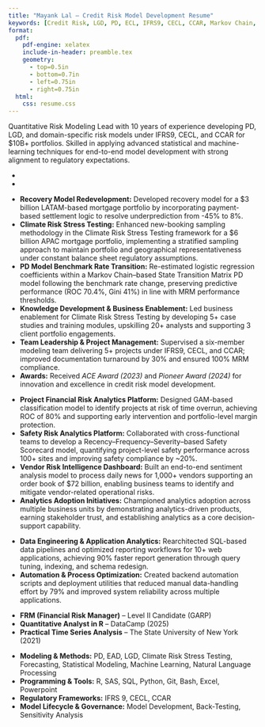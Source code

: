 ```yaml
---
title: "Mayank Lal – Credit Risk Model Development Resume"
keywords: [Credit Risk, LGD, PD, ECL, IFRS9, CECL, CCAR, Markov Chain, State Transition Matrix, Logistic Regression, SAS, SQL, R, Stress Testing, Model Validation, Model Development, Transition Modeling, Portfolio Risk Analytics, Climate Risk, Recovery, Time Series Forecasting, NLP, Python]
format:
  pdf:
    pdf-engine: xelatex
    include-in-header: preamble.tex
    geometry:
      - top=0.5in
      - bottom=0.7in
      - left=0.75in
      - right=0.75in
  html:
    css: resume.css
---
```


\begin{center}
    {\LARGE \textbf{Mayank Lal}}\\[3pt]
    \small
    +XX-XXXXXXXXXX \,|\, 
     mayank.p17034@iimtrichy.ac.in \,|\, 
    linkedin.com/in/mayanklal07 \,|\, 
    mayanklal.com
\end{center}


\vspace{8pt}

\section*{Summary}
Quantitative Risk Modeling Lead with 10 years of experience developing PD, LGD, and domain-specific risk models under IFRS9, CECL, and CCAR for $10B+ portfolios. Skilled in applying advanced statistical and machine-learning techniques for end-to-end model development with strong alignment to regulatory expectations.

\section*{Education}

- \companyrole{Indian Institute of Management}{Tiruchirappalli, India}{Master of Business Administration; Major in Finance \& Analytics}{Jun 2017 - Mar 2019}

- \companyrole{Guru Nanak Dev Engineering College}{Ludhiana, India}{Bachelor of Technology in Computer Science \& Engineering}{Aug 2010 - Apr 2014}  

\section*{Experience}

  \companyrole{EXL Services (I) Private Limited}{Gurugram, India}{Senior Quantitative Risk Model Developer}{Dec 2021 - Present}

  - **Recovery Model Redevelopment:** Developed recovery model for a $3 billion LATAM-based mortgage portfolio by incorporating payment-based settlement logic to resolve underprediction from -45% to 8%.
  - **Climate Risk Stress Testing:** Enhanced new-booking sampling methodology in the Climate Risk Stress Testing framework for a $6 billion APAC mortgage portfolio, implementing a stratified sampling approach to maintain portfolio and geographical representativeness under constant balance sheet regulatory assumptions. 
  - **PD Model Benchmark Rate Transition:** Re-estimated logistic regression coefficients within a Markov Chain–based State Transition Matrix PD model following the benchmark rate change, preserving predictive performance (ROC 70.4%, Gini 41%) in line with MRM performance thresholds.
  - **Knowledge Development & Business Enablement:** Led business enablement for Climate Risk Stress Testing by developing 5+ case studies and training modules, upskilling 20+ analysts and supporting 3 client portfolio engagements.
  - **Team Leadership & Project Management:**  Supervised a six-member modeling team delivering 5+ projects under IFRS9, CECL, and CCAR; improved documentation turnaround by 30% and ensured 100% MRM compliance.
  - **Awards:** Received *ACE Award (2023)* and *Pioneer Award (2024)* for innovation and excellence in credit risk model development.

  \companyrole{Larsen \& Toubro Limited}{Chennai, India}{Data Scientist}{May 2019 - Dec 2021}

  - **Project Financial Risk Analytics Platform:** Designed GAM-based classification model to identify projects at risk of time overrun, achieving ROC of 80% and supporting early intervention and portfolio-level margin protection.
  - **Safety Risk Analytics Platform:** Collaborated with cross-functional teams to develop a Recency–Frequency–Severity–based Safety Scorecard model, quantifying project-level safety performance across 100+ sites and improving safety compliance by ~20%.
  - **Vendor Risk Intelligence Dashboard:** Built an end-to-end sentiment analysis model to process daily news for 1,000+ vendors supporting an order book of $72 billion, enabling business teams to identify and mitigate vendor-related operational risks.
  - **Analytics Adoption Initiatives:** Championed analytics adoption across multiple business units by demonstrating analytics-driven products, earning stakeholder trust, and establishing analytics as a core decision-support capability.

  \companyrole{Infosys Limited}{Chandigarh, India}{Data Engineer}{May 2014 - Feb 2017}

  - **Data Engineering & Application Analytics:** Rearchitected SQL-based data pipelines and optimized reporting workflows for 10+ web applications, achieving 90% faster report generation through query tuning, indexing, and schema redesign.
  - **Automation & Process Optimization:** Created backend automation scripts and deployment utilities that reduced manual data-handling effort by 79% and improved system reliability across multiple applications.

\section*{Certifications}

- **FRM (Financial Risk Manager)** – Level II Candidate (GARP)
- **Quantitative Analyst in R** – DataCamp (2025)
- **Practical Time Series Analysis** – The State University of New York (2021)

\section*{Skills}

- **Modeling & Methods:** PD, EAD, LGD, Climate Risk Stress Testing, Forecasting, Statistical Modeling, Machine Learning, Natural Language Processing 
- **Programming & Tools:** R, SAS, SQL, Python, Git, Bash, Excel, Powerpoint  
- **Regulatory Frameworks:** IFRS 9, CECL, CCAR  
- **Model Lifecycle & Governance:** Model Development, Back-Testing, Sensitivity Analysis
  
